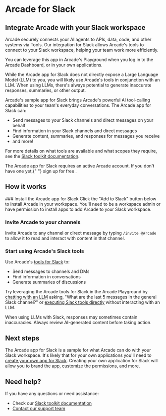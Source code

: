 # Arcade for Slack


## Integrate Arcade with your Slack workspace

Arcade securely connects your AI agents to APIs, data, code, and other systems via Tools. Our integration for Slack allows Arcade's tools to connect to your Slack workspace, helping your team work more efficiently.

You can leverage this app in Arcade's Playground when you log in to the Arcade Dashboard, or in your own applications.

While the Arcade app for Slack does not directly expose a Large Language Model (LLM) to you, you will likely use Arcade's tools in conjunction with an LLM. When using LLMs, there's always potential to generate inaccurate responses, summaries, or other output.

Arcade's sample app for Slack brings Arcade's powerful AI tool-calling capabilities to your team's everyday conversations. The Arcade app for Slack can:

- Send messages to your Slack channels and direct messages on your behalf
- Find information in your Slack channels and direct messages
- Generate content, summaries, and responses for messages you receive
- and more!

For more details on what tools are available and what scopes they require, see the [Slack toolkit documentation](/mcp-servers/social-communication/slack).

<Callout type="info">
  The Arcade app for Slack requires an active Arcade account. If you don't have
  one yet,{" "}
  <SignupLink linkLocation="docs:slack-app-install">
    sign up for free
  </SignupLink>
  .
</Callout>

## How it works

<Steps>
### Install the Arcade app for Slack
Click the "Add to Slack" button below to install Arcade in your workspace.

<SlackAuthLink />

<Callout type="warning">
  You'll need to be a workspace admin or have permission to install apps to add
  Arcade to your Slack workspace.
</Callout>

### Invite Arcade to your channels

Invite Arcade to any channel or direct message by typing `/invite @Arcade` to allow it to read and interact with content in that channel.

### Start using Arcade's Slack tools

Use Arcade's [tools for Slack](/mcp-servers/social-communication/slack) to:

- Send messages to channels and DMs
- Find information in conversations
- Generate summaries of discussions

Try leveraging the Arcade tools for Slack in the Arcade Playground by [chatting with an LLM](https://api.arcade.dev/dashboard/playground/chat) asking, "What are the last 5 messages in the general Slack channel?" or [executing Slack tools directly](https://api.arcade.dev/dashboard/playground/execute?toolId=GetMessagesInChannelByName&toolkits=%5B%5D&authProviders=%5B%5D&secrets=%5B%5D&input=%7B%22owner%22%3A%22ArcadeAI%22%2C%22name%22%3A%22arcade-ai%22%2C%22starred%22%3A%22true%22%2C%22channel_name%22%3A%22general%22%2C%22limit%22%3A%225%22%7D) without interacting with an LLM.

<Callout type="warning">
  When using LLMs with Slack, responses may sometimes contain inaccuracies.
  Always review AI-generated content before taking action.
</Callout>

</Steps>

## Next steps

The Arcade app for Slack is a sample for what Arcade can do with your Slack workspace. It's likely that for your own applications you'll need to [create your own app for Slack](/home/auth-providers/slack). Creating your own application for Slack will allow you to brand the app, customize the permissions, and more.

## Need help?

If you have any questions or need assistance:

- Check our [Slack toolkit documentation](/mcp-servers/social-communication/slack)
- [Contact our support team](/home/contact-us)
